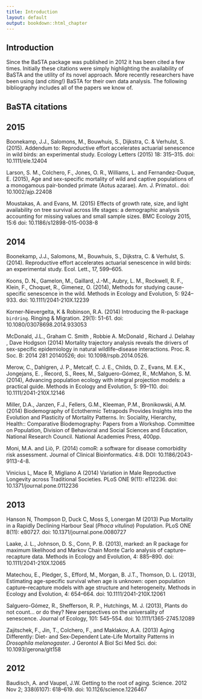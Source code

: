 ```yaml
---
title: Introduction
layout: default
output: bookdown::html_chapter
---
```

<!---
1. Use standard R Markdown.
2. Headings with "##" will be automatically turned into table of contents. Therefore, for longer tutorials please use this facility.
3. Check that R studio will knit into an HTML document.
4. You can contribute the .rmd file via GitHub (https://github.com/jonesor/learn-basta), **to the master branch ONLY**. To do that you must be a collaborator on the repository (contact me with your username), or you can fork the repository and send a pull request (https://help.github.com/articles/using-pull-requests/).
5. Alternatively you can email me the *rmd file and associated files (e.g. any figures/diagrams.)
6. I will then compile the site on my computer and push it to the gh-pages branch (which is where the website lives). You could also do this, but you will need to have Jekyll and pandoc installed.
-->

## Introduction {#intro}

Since the BaSTA package was published in 2012 it has been cited a few times. Initially these citations were simply highlighting the availability of BaSTA and the utility of its novel approach. More recently researchers have been using (and citing!) BaSTA for their own data analysis. The following bibliography includes all of the papers we know of.

## BaSTA citations {#basta-cites}

## 2015 {#cite-2015}

Boonekamp, J.J., Salomons, M., Bouwhuis, S., Dijkstra, C. & Verhulst, S. (2015). Addendum to: Reproductive effort accelerates actuarial senescence in wild birds: an experimental study. Ecology Letters (2015) 18: 315–315. doi: 10.1111/ele.12404

Larson, S. M., Colchero, F., Jones, O. R., Williams, L. and Fernandez-Duque, E. (2015), Age and sex-specific mortality of wild and captive populations of a monogamous pair-bonded primate (Aotus azarae). Am. J. Primatol.. doi: 10.1002/ajp.22408

Moustakas, A. and Evans, M. (2015) Effects of growth rate, size, and light availability on tree survival across life stages: a demographic analysis accounting for missing values and small sample sizes. BMC Ecology 2015, 15:6  doi: 10.1186/s12898-015-0038-8

## 2014 {#cite-2014}

Boonekamp, J.J., Salomons, M., Bouwhuis, S., Dijkstra, C. & Verhulst, S. (2014). Reproductive effort accelerates actuarial senescence in wild birds: an experimental study. Ecol. Lett., 17, 599–605.

Koons, D. N., Gamelon, M., Gaillard, J.-M., Aubry, L. M., Rockwell, R. F., Klein, F., Choquet, R., Gimenez, O. (2014), Methods for studying cause-specific senescence in the wild. Methods in Ecology and Evolution, 5: 924–933. doi: 10.1111/2041-210X.12239

Korner-Nievergelta, K & Robinson, R.A. (2014) Introducing the R-package `birdring`. Ringing & Migration. 29(1): 51-61. doi: 10.1080/03078698.2014.933053

McDonald, J.L., Graham C. Smith , Robbie A. McDonald , Richard J. Delahay , Dave Hodgson (2014) Mortality trajectory analysis reveals the drivers of sex-specific epidemiology in natural wildlife–disease interactions. Proc. R. Soc. B: 2014 281 20140526; doi: 10.1098/rspb.2014.0526. 

Merow, C., Dahlgren, J. P., Metcalf, C. J. E., Childs, D. Z., Evans, M. E.K., Jongejans, E. , Record, S., Rees, M., Salguero-Gómez, R., McMahon, S. M. (2014), Advancing population ecology with integral projection models: a practical guide. Methods in Ecology and Evolution, 5: 99–110. doi: 10.1111/2041-210X.12146

Miller, D.A., Janzen, F.J., Fellers, G.M., Kleeman, P.M., Bronikowski, A.M. (2014) Biodemography of Ectothermic Tetrapods Provides Insights into the Evolution and Plasticity of Mortality Patterns. In: Sociality, Hierarchy, Health:: Comparative Biodemography: Papers from a Workshop. Committee on Population, Division of Behavioral and Social Sciences and Education, National Research Council. National Academies Press, 400pp. 

Moni, M.A. and Liò, P. (2014) comoR: a software for disease comorbidity risk assessment. Journal of Clinical Bioinformatics. 4:8. DOI: 10.1186/2043-9113-4-8.

Vinicius L, Mace R, Migliano A (2014) Variation in Male Reproductive Longevity across Traditional Societies. PLoS ONE 9(11): e112236. doi: 10.1371/journal.pone.0112236

## 2013 {#cite-2013}

Hanson N, Thompson D, Duck C, Moss S, Lonergan M (2013) Pup Mortality in a Rapidly Declining Harbour Seal (_Phoca vitulina_) Population. PLoS ONE 8(11): e80727. doi: 10.1371/journal.pone.0080727

Laake, J. L., Johnson, D. S., Conn, P. B. (2013), marked: an R package for maximum likelihood and Markov Chain Monte Carlo analysis of capture–recapture data. Methods in Ecology and Evolution, 4: 885–890. doi: 10.1111/2041-210X.12065

Matechou, E., Pledger, S., Efford, M., Morgan, B. J.T., Thomson, D. L. (2013), Estimating age-specific survival when age is unknown: open population capture–recapture models with age structure and heterogeneity. Methods in Ecology and Evolution, 4: 654–664. doi: 10.1111/2041-210X.12061

Salguero-Gómez, R., Shefferson, R. P., Hutchings, M. J. (2013), Plants do not count… or do they? New perspectives on the universality of senescence. Journal of Ecology, 101: 545–554. doi: 10.1111/1365-2745.12089

Zajitschek, F., Jin, T., Colchero, F., and Maklakov, A.A. (2013) Aging Differently: Diet- and Sex-Dependent Late-Life Mortality Patterns in _Drosophila melanogaster_. J Gerontol A Biol Sci Med Sci. doi: 10.1093/gerona/glt158

## 2012 {#cite-2012}

Baudisch, A. and Vaupel, J.W. Getting to the root of aging. Science. 2012 Nov 2; 338(6107): 618–619. doi:  10.1126/science.1226467










